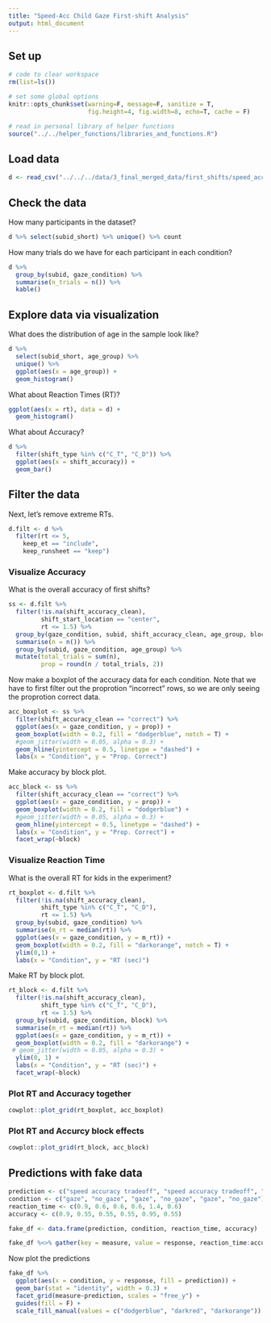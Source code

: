 ```yaml
---
title: "Speed-Acc Child Gaze First-shift Analysis"
output: html_document
---
```


## Set up 
 
```r
# code to clear workspace
rm(list=ls()) 

# set some global options
knitr::opts_chunk$set(warning=F, message=F, sanitize = T, 
                      fig.height=4, fig.width=8, echo=T, cache = F)
```

```r
# read in personal library of helper functions
source("../../helper_functions/libraries_and_functions.R")
```

## Load data

```r
d <- read_csv("../../../data/3_final_merged_data/first_shifts/speed_acc_child_gaze_fstshift_tidy.csv")
```

## Check the data

How many participants in the dataset?  

```r
d %>% select(subid_short) %>% unique() %>% count
```

How many trials do we have for each participant in each condition? 

```r
d %>% 
  group_by(subid, gaze_condition) %>% 
  summarise(n_trials = n()) %>% 
  kable()
```

## Explore data via visualization

What does the distribution of age in the sample look like? 

```r
d %>% 
  select(subid_short, age_group) %>% 
  unique() %>% 
  ggplot(aes(x = age_group)) +
  geom_histogram()
```

What about Reaction Times (RT)?

```r
ggplot(aes(x = rt), data = d) +
  geom_histogram()
```

What about Accuracy? 

```r
d %>% 
  filter(shift_type %in% c("C_T", "C_D")) %>% 
  ggplot(aes(x = shift_accuracy)) +
  geom_bar()
```

## Filter the data

Next, let's remove extreme RTs. 

```r
d.filt <- d %>% 
  filter(rt <= 5,
    keep_et == "include",
    keep_runsheet == "keep")
```

### Visualize Accuracy

What is the overall accuracy of first shifts?

```r
ss <- d.filt %>% 
  filter(!is.na(shift_accuracy_clean),
         shift_start_location == "center",
         rt <= 1.5) %>% 
  group_by(gaze_condition, subid, shift_accuracy_clean, age_group, block) %>% 
  summarise(n = n()) %>% 
  group_by(subid, gaze_condition, age_group) %>% 
  mutate(total_trials = sum(n),
         prop = round(n / total_trials, 2)) 
```

Now make a boxplot of the accuracy data for each condition. Note that we have to first filter out the proprotion "incorrect" rows, so we are only seeing the proprotion correct data.

```r
acc_boxplot <- ss %>% 
  filter(shift_accuracy_clean == "correct") %>% 
  ggplot(aes(x = gaze_condition, y = prop)) +
  geom_boxplot(width = 0.2, fill = "dodgerblue", notch = T) +
  #geom_jitter(width = 0.05, alpha = 0.3) + 
  geom_hline(yintercept = 0.5, linetype = "dashed") +
  labs(x = "Condition", y = "Prop. Correct") 
```

Make accuracy by block plot.

```r
acc_block <- ss %>% 
  filter(shift_accuracy_clean == "correct") %>% 
  ggplot(aes(x = gaze_condition, y = prop)) +
  geom_boxplot(width = 0.2, fill = "dodgerblue") +
  #geom_jitter(width = 0.05, alpha = 0.3) + 
  geom_hline(yintercept = 0.5, linetype = "dashed") +
  labs(x = "Condition", y = "Prop. Correct") +
  facet_wrap(~block)
```

### Visualize Reaction Time

What is the overall RT for kids in the experiment? 

```r
rt_boxplot <- d.filt %>% 
  filter(!is.na(shift_accuracy_clean), 
         shift_type %in% c("C_T", "C_D"),
         rt <= 1.5) %>% 
  group_by(subid, gaze_condition) %>% 
  summarise(m_rt = median(rt)) %>% 
  ggplot(aes(x = gaze_condition, y = m_rt)) + 
  geom_boxplot(width = 0.2, fill = "darkorange", notch = T) +
  ylim(0,1) +
  labs(x = "Condition", y = "RT (sec)") 
```

Make RT by block plot.

```r
rt_block <- d.filt %>% 
  filter(!is.na(shift_accuracy_clean), 
         shift_type %in% c("C_T", "C_D"),
         rt <= 1.5) %>% 
  group_by(subid, gaze_condition, block) %>% 
  summarise(m_rt = median(rt)) %>% 
  ggplot(aes(x = gaze_condition, y = m_rt)) + 
  geom_boxplot(width = 0.2, fill = "darkorange") +
 # geom_jitter(width = 0.05, alpha = 0.3) + 
  ylim(0, 1) +
  labs(x = "Condition", y = "RT (sec)") +
  facet_wrap(~block)
```

### Plot RT and Accuracy together

```r
cowplot::plot_grid(rt_boxplot, acc_boxplot)
```

### Plot RT and Accurcy block effects

```r
cowplot::plot_grid(rt_block, acc_block)
```

## Predictions with fake data

```r
prediction <- c("speed accuracy tradeoff", "speed accuracy tradeoff", "language cue dominates", "language cue dominates", "gaze cue dominates", "gaze cue dominates")
condition <- c("gaze", "no_gaze", "gaze", "no_gaze", "gaze", "no_gaze")
reaction_time <- c(0.9, 0.6, 0.6, 0.6, 1.4, 0.6)
accuracy <- c(0.9, 0.55, 0.55, 0.55, 0.95, 0.55)

fake_df <- data.frame(prediction, condition, reaction_time, accuracy)

fake_df %<>% gather(key = measure, value = response, reaction_time:accuracy)
```

Now plot the predictions

```r
fake_df %>% 
  ggplot(aes(x = condition, y = response, fill = prediction)) +
  geom_bar(stat = "identity", width = 0.3) +
  facet_grid(measure~prediction, scales = "free_y") +
  guides(fill = F) +
  scale_fill_manual(values = c("dodgerblue", "darkred", "darkorange")) 
```

